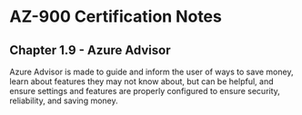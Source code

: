 # AZ-900 Certification Notes
## Chapter 1.9 - Azure Advisor

Azure Advisor is made to guide and inform the user of ways to save money, learn about features they may not know about, but can be helpful, and ensure settings and features are properly configured to ensure security, reliability, and saving money.